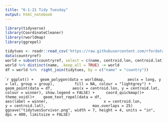 ```yaml
---
title: "6-1-21 Tidy Tuesday"
output: html_notebook
---
```

```r
library(tidyverse)
library(CoordinateCleaner)
library(rworldmap)
library(ggrepel)
```

```r
tidytues <- readr::read_csv('https://raw.githubusercontent.com/rfordatascience/tidytuesday/master/data/2021/2021-06-01/summary.csv')
data(countryref)
world = subset(countryref, select = c(name, centroid.lon, centroid.lat))
world %>% distinct(name, .keep_all = TRUE) -> world 
df = world %>%  right_join(tidytues, by = c("name" = "country"))
```

````r
ggplot() +
  geom_polygon(data = worldmap, 
		aes(x = long, y = lat, group = group),
		fill = NA, colour = "lightgrey") + 
	geom_point(data = df,
		aes(x = centroid.lon, y = centroid.lat, 
			colour = winner), show.legend = FALSE) +
	coord_quickmap()+ 
   theme_void()+
   geom_text_repel(data = df, 
                   aes(label = winner, 
                       x = centroid.lon, 
                       y = centroid.lat), 
                   max.overlaps = 25) 
ggsave("tidytuesSurvivor.png", width = 7, height = 4, units = "in", dpi = 400, limitsize = FALSE)
```



